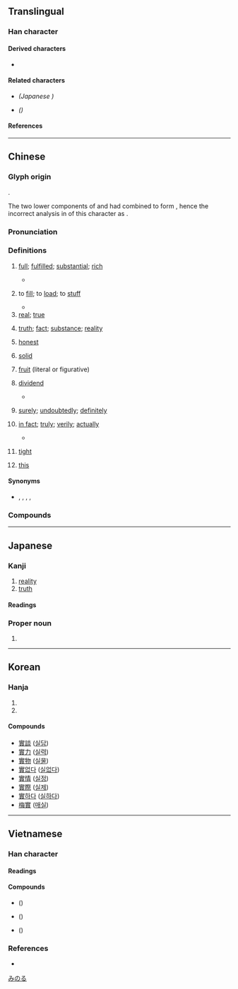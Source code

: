 {{also|实|実}}
{{character info}}
==Translingual==
{{Han simplified forms|實|実|实}}

===Han character===
{{Han char|rn=40|rad=宀|as=11|sn=14|four=30806|canj=JWJC|ids=⿱宀貫}}

====Derived characters====
* {{l|mul|[[𡁃]], [[𤁂]], [[𪴎]], [[𫍒]], [[𮩱]], [[𧁐]]}}

====Related characters====
* {{l|mul|[[実]]}} ''(Japanese {{w|shinjitai}})''
* {{l|mul|[[实]]}} ''({{w|Simplified Chinese}})''

====References====
{{Han ref|kx=0291.040|dkj=07294|dj=0575.070|hdz=20952.030|uh=5BE6}}

----

==Chinese==
{{zh-forms|s=实|alt=𡧑}}

===Glyph origin===
{{Han etym}}
{{Han compound|宀|t1=roof|周|t2=carved jade|貝|t3=shellfish; cowrie|ls=ic}}.

The two lower components of {{lang|zh|周}} and {{lang|zh|貝}} had combined to form {{och-l|貫|string of cowries}}, hence the incorrect analysis in ''{{w|Shuowen Jiezi}}'' of this character as {{Han compound|宀|貫}}.

===Pronunciation===
{{zh-pron
|m=shí
|m-s=
|c=sat6
|c-t=sit5
|g=
|h=pfs=sṳ̍t;gd=sed6
|j=
|mb=sĭ
|md=sĭk
|mn=ml,jj,tw:cha̍t/ml,jj,tw:si̍t
|mn_note=cha̍t - vernacular; si̍t - literary
|mn-t=sig8
|w=5zeq
|x=
|mc=y
|oc=y
|cat=a,n,c:adv,v
}}

===Definitions===
{{zh-hanzi}}

# [[full]]; [[fulfilled]]; [[substantial]]; [[rich]]
#: {{zh-x|充實|substantial}}
#* {{zh-x|倉廩 實，則 知 禮節；衣食 足，則 知 榮辱。|When granaries are '''full''', one begins to perceive propriety and dignity. When food and clothing are sufficient, one begins to understand honour and guilt.|ref=Guanzi}}
# {{lb|zh|Classical}} to [[fill]]; to [[load]]; to [[stuff]]
#* {{zh-x|主人 坐 取 爵，實 之 賔{bīn} 之 席 前，西北 面 獻 賔{bīn}。|The host, seated, takes up the (tripod) goblet, and '''fills''' it in front of the seat of the guest (of honour). Facing northwest, (the host) performs the first formal offering to the guest.|ref=Yili}}
# [[real]]; [[true]]
#: {{zh-x|實情|truth, fact (literally, '''real''' circumstances)}}
#: {{zh-alt-inline|寔}}
# [[truth]]; [[fact]]; [[substance]]; [[reality]]
#: {{zh-x|事實|truth}}
#: {{zh-x|名不副實|more in name than in '''reality'''}}
#: {{zh-x|實 則 不然|'''the truth''' cannot be more different}}
# [[honest]]
#: {{zh-x|誠實|honest; truthful}}
#: {{zh-x|實不相瞞|frankly speaking}}
# [[solid]]
#: {{zh-x|實心|(of shapes) filled; solid (literally "'''solid''' inside")}}
# [[fruit]] (literal or figurative)
#: {{zh-x|果實|fruit}}
# {{lb|zh|classical|arithmetic}} [[dividend]]
#* {{zh-x|母 互 乘 子，以 少 減 多，餘 為 實。母 相 乘 為 法。實 如 法 而 一。|[To calculate the difference between two fractions,] multiply each fraction's numerator by the other's denominator, and subtract the smaller product from the larger one, and let the difference be the divisor. Let the product of the two denominators be the '''dividend'''. Add one to the result for each part in the '''dividend''' that equals to the divisor (which means to divide the dividend by the divisor).|ref='''10th–2nd century BCE''', ''{{w|The Nine Chapters on the Mathematical Art}}''|CL}}
# {{lb|zh|Cantonese}} [[surely]]; [[undoubtedly]]; [[definitely]]
#: {{zh-x|實 會 出事|something bad will '''definitely''' happen|C}}
# {{lb|zh|classical}} [[in fact]]; [[truly]]; [[verily]]; [[actually]]
#* {{zh-x|漢 陽 諸 ^姬，^楚 實 盡 之。|'''Verily''', every Ji (i.e. House of {{w|Zhou dynasty|Zhou}}) state north of River Han has been annexed by Chu.|ref=Zuozhuan}}
# {{lb|zh|Cantonese}} [[tight]]
#: {{zh-x|個 蓋 擰{ning2} 到 好 實。|The lid is screwed on really '''tight'''.|C}}
# {{lb|zh|Classical}} [[this]]
#: {{zh-alt-inline|寔}}

====Synonyms====
* {{s|surely}} {{zh-l|當然}}, {{zh-l|固然}}, {{zh-l|自然}}, {{q|Cantonese}} {{zh-l|梗係}}, {{q|Min Nan}} {{zh-l|在勢}}

===Compounds===
{{zh-der|不切實際|不實|不結實|予人口實|事實|事實審|付諸實施|以實相告|依實|信實|充實|先聲後實|內虛外實|其實|冒冒實實|切切實實|切實|務實|務實去華|務實生理|勻實|厚實|口實|史實|名不副實|名不當實|名不符實|名副其實|名存實亡|名實|名實不副|名實俱副|名實相副|名實相稱|名實相符|名實相課|名符其實|名過其實|向聲背實|唯實論|嚴實|坐實|堅實|塌實|壯實|失實|妥實|委實|子實|密實|實不相瞞|實事|實事求是|實例|實像|實價|實力|實務|實名|實在|實在論|實地|實報|實報實銷|實境|實字|實學|實實在在|實幹|實彈射擊|實心|實心實意|實心彈|實心眼|實情|實惠|實意|實戰|實戶|實打實|實拍拍|實據|實收|實效|實數|實施|實景|實業|實業家|實業界|實業計畫|實權|實歲|實況|實況轉播|實況錄影|實火|實物|實物交易|實物教學|實現|實用|實用主義|實症|實相|實線|實績|實繁有徒|實缺|實習|實習生|實習醫生|實習銀行|實職|實至名歸|實落|實葫蘆|實行|實詞|實話|實話實說|實誠|實說|實證|實證主義|實質|實質利率|實質所得|實質違建|實足|實足年齡|實踐|實踐大學|實錄|實際|實驗|實驗劇場|實驗報告|實驗室|實驗法|實驗電影|實體|實體法|實體論|寫實|寫實主義|寫實派|寫實片|就虛避實|屬實|平實|平平實實|庭實旅百|後實先聲|得實|從實招來|循名校實|循名督實|循名考實|循名課實|循名責實|徵名責實|心實|忠厚老實|忠實|情實|惡惡實實|成實師|成實論|扎實|托實|折實|拙實|指實掌虛|按名責實|捐華務實|捨實求虛|授人口實|控名責實|摭華捐實|據實|故實|敦實|敦敦實實|新實在論|既成事實|春華秋實|有名亡實|有名無實|朱實|朴實|朴實頭|杏實|果實|枳實|查實|查無實據|核實|楚昭萍實|樸實|樸實無華|樸實頭|樽實|橡實|正名責實|殷實|求名責實|沒實誠|浮而不實|潑實|無籽果實|照實|王實甫|現實|現實主義|瓷實|的實|皮實|盜無實據|真兇實犯|真實|真心實意|真情實意|真憑實據|真才實學|真材實料|真贓實犯|硬實|磁實|確實|秀而不實|篤實|粗實|紀實|紮實|結實|結結實實|綜核名實|緣名失實|練實|羌無故實|翔實|老實|老實人|老實巴交|老實話|老實頭|老老實實|考名責實|聲實|肥實|腳踏實地|臨床實驗|自我實現|芡實|花多實少|英聲茂實|茁實|茂實英聲|茨實米|草實枳|荷槍實彈|華而不實|萍實|著實/着实|落人口實|落實|蓮實|虛多實少|虛實|虛往實歸|虛恭實怨|虛擬實境|虛虛實實|虛錢實契|裡實|覈實|言多失實|言過其實|託實|詳實|誇大不實|誠實|證實|譽過其實|豐實|貌同實異|貨真價實|責實循名|貽人口實|賓實|質實|踏實|踏踏實實|躬行實踐|軍實|輸實|辣實|過甚其實|避實就虛|避實擊虛|銜華佩實|開花結實|閱實|雲實|飛聲騰實|實分析}}

----

==Japanese==
{{ja-kanji forms|実|實}}

===Kanji===
{{ja-kanji|grade=|rs=宀11|shin=実}}

# [[reality]]
# [[truth]]

====Readings====
{{ja-readings
|goon=じち
|kanon=しつ
|kanyoon=じつ
|kun=み-, みの-る
}}

===Proper noun===
{{ja-pos|proper|みのる}}

# {{given name|ja|male}}

[[Category:Japanese male given names|みのる]]

----

==Korean==

===Hanja===
{{ko-hanja|열매|실}}

# {{hanja form of|실|[[reality]]; [[truth]]}}
# {{hanja form of|실|{{q|literal}} [[fruit]]}}

====Compounds====
* [[實談]] ([[실담]])
* [[實力]] ([[실력]])
* [[實物]] ([[실물]])
* [[實없다]] ([[실없다]])
* [[實情]] ([[실정]])
* [[實際]] ([[실제]])
* [[實하다]] ([[실하다]])
* [[梅實]] ([[매실]])

----

==Vietnamese==

===Han character===

====Readings====
{{vi-readings|hv=thực, thặc, chí, thật|nom=thật, thiệt, chí, thực|rs=宀11}}

====Compounds====
* {{vi-l|實現}} ({{vi-l|thực hiện}})
* {{vi-l|實際}} ({{vi-l|thực tế}})
* {{vi-l|視實}} ({{vi-l|thị thực}})

===References===
* {{R:WinVNKey:Lê Sơn Thanh}}